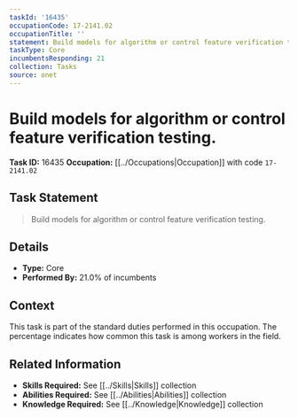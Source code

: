 ```yaml
---
taskId: '16435'
occupationCode: 17-2141.02
occupationTitle: ''
statement: Build models for algorithm or control feature verification testing.
taskType: Core
incumbentsResponding: 21
collection: Tasks
source: onet
---
```

# Build models for algorithm or control feature verification testing.

**Task ID:** 16435
**Occupation:** [[../Occupations|Occupation]] with code `17-2141.02`

## Task Statement

> Build models for algorithm or control feature verification testing.

## Details

- **Type:** Core
- **Performed By:** 21.0% of incumbents

## Context

This task is part of the standard duties performed in this occupation. The percentage indicates how common this task is among workers in the field.

## Related Information

- **Skills Required:** See [[../Skills|Skills]] collection
- **Abilities Required:** See [[../Abilities|Abilities]] collection
- **Knowledge Required:** See [[../Knowledge|Knowledge]] collection
